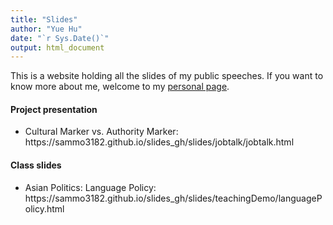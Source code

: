 ```yaml
---
title: "Slides"
author: "Yue Hu"
date: "`r Sys.Date()`"
output: html_document
---
```


This is a website holding all the slides of my public speeches. If you want to know more about me, welcome to my [personal page](https://sammo3182.github.io).

#### Project presentation

* Cultural Marker vs. Authority Marker: https://sammo3182.github.io/slides_gh/slides/jobtalk/jobtalk.html

#### Class slides

* Asian Politics: Language Policy: https://sammo3182.github.io/slides_gh/slides/teachingDemo/languagePolicy.html